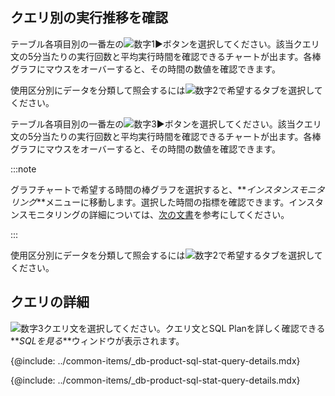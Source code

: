 ## クエリ別の実行推移を確認

<Xclude product='postgresql,mysql'>

テーブル各項目別の一番左の![数字1](/img/number-01.png)►ボタンを選択してください。該当クエリ文の5分当たりの実行回数と平均実行時間を確認できるチャートが出ます。各棒グラフにマウスをオーバーすると、その時間の数値を確認できます。

使用区分別にデータを分類して照会するには![数字2](/img/number-02.png)で希望するタブを選択してください。

</Xclude>

<InDoc product='postgresql,mysql'>

テーブル各項目別の一番左の![数字3](/img/number-03.png)►ボタンを選択してください。該当クエリ文の5分当たりの実行回数と平均実行時間を確認できるチャートが出ます。各棒グラフにマウスをオーバーすると、その時間の数値を確認できます。

:::note

グラフチャートで希望する時間の棒グラフを選択すると、**_インスタンスモニタリング_**メニューに移動します。選択した時間の指標を確認できます。インスタンスモニタリングの詳細については、[次の文書](instance-monitoring)を参考にしてください。

:::

使用区分別にデータを分類して照会するには![数字2](/img/number-02.png)で希望するタブを選択してください。

</InDoc>

## クエリの詳細

<Xclude product='postgresql,mysql'>

![数字3](/img/number-03.png)クエリ文を選択してください。クエリ文とSQL Planを詳しく確認できる**_SQLを見る_**ウィンドウが表示されます。

<ImgLang img="db-stat-query.png" desc="クエリの詳細" />

</Xclude>

<InDoc product='postgresql'>

<ImgLang img='db-pg-sql-stat-sql-details.png' desc='SQL 詳細' />

{@include: ../common-items/_db-product-sql-stat-query-details.mdx}

</InDoc>

<InDoc product='mysql'>

<ImgLang img='db-mysql-sql-stat-details.png' desc='SQL 詳細' />

{@include: ../common-items/_db-product-sql-stat-query-details.mdx}

</InDoc>
